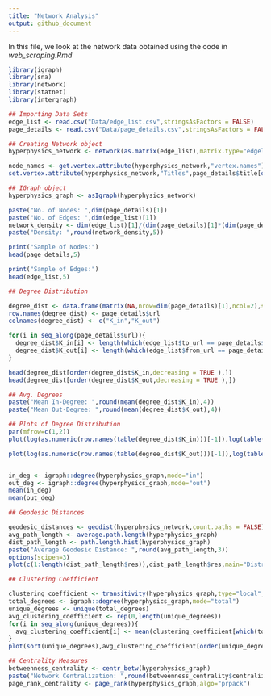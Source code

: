 ```yaml
---
title: "Network Analysis"
output: github_document
---
```


In this file, we look at the network data obtained using the code in *web_scraping.Rmd*

```r
library(igraph)
library(sna)
library(network)
library(statnet)
library(intergraph)
```

```r
## Importing Data Sets
edge_list <- read.csv("Data/edge_list.csv",stringsAsFactors = FALSE)
page_details <- read.csv("Data/page_details.csv",stringsAsFactors = FALSE)
```

```r
## Creating Network object
hyperphysics_network <- network(as.matrix(edge_list),matrix.type="edgelist",directed = TRUE)

node_names <- get.vertex.attribute(hyperphysics_network,"vertex.names") 
set.vertex.attribute(hyperphysics_network,"Titles",page_details$title[order(page_details$url)])

## IGraph object
hyperphysics_graph <- asIgraph(hyperphysics_network)
```


```r
paste("No. of Nodes: ",dim(page_details)[1])
paste("No. of Edges: ",dim(edge_list)[1])
network_density <- dim(edge_list)[1]/(dim(page_details)[1]*(dim(page_details)[1]-1))
paste("Density: ",round(network_density,5))

print("Sample of Nodes:")
head(page_details,5)

print("Sample of Edges:")
head(edge_list,5)

```

```r
## Degree Distribution

degree_dist <- data.frame(matrix(NA,nrow=dim(page_details)[1],ncol=2),stringsAsFactors = FALSE)
row.names(degree_dist) <- page_details$url
colnames(degree_dist) <- c("K_in","K_out")

for(i in seq_along(page_details$url)){
  degree_dist$K_in[i] <- length(which(edge_list$to_url == page_details$url[i]))
  degree_dist$K_out[i] <- length(which(edge_list$from_url == page_details$url[i]))
}

head(degree_dist[order(degree_dist$K_in,decreasing = TRUE ),])
head(degree_dist[order(degree_dist$K_out,decreasing = TRUE ),])

## Avg. Degrees
paste("Mean In-Degree: ",round(mean(degree_dist$K_in),4))
paste("Mean Out-Degree: ",round(mean(degree_dist$K_out),4))

## Plots of Degree Distribution
par(mfrow=c(1,2))
plot(log(as.numeric(row.names(table(degree_dist$K_in)))[-1]),log(table(degree_dist$K_in)[-1]),main="Log-log plot of In-Degree Dist.",xlab="log(In-Degree)",ylab="log(frequency)",type="p",pch=1)

plot(log(as.numeric(row.names(table(degree_dist$K_out)))[-1]),log(table(degree_dist$K_out)[-1]),main="Log-log plot of Out-Degree Dist.",xlab="log(Out-Degree)",ylab="log(frequency)",type="p",pch=8)


in_deg <- igraph::degree(hyperphysics_graph,mode="in")
out_deg <- igraph::degree(hyperphysics_graph,mode="out")
mean(in_deg)
mean(out_deg)

```


```r
## Geodesic Distances

geodesic_distances <- geodist(hyperphysics_network,count.paths = FALSE)
avg_path_length <- average.path.length(hyperphysics_graph)
dist_path_length <- path.length.hist(hyperphysics_graph)
paste("Average Geodesic Distance: ",round(avg_path_length,3))
options(scipen=3)
plot(c(1:length(dist_path_length$res)),dist_path_length$res,main="Distribution of Geodesic Distances",xlab = "Geodesic Path length",ylab="Count",type='o',pch=1)

```

```r
## Clustering Coefficient

clustering_coefficient <- transitivity(hyperphysics_graph,type="local",isolates = "zero")
total_degrees <- igraph::degree(hyperphysics_graph,mode="total")
unique_degrees <- unique(total_degrees)
avg_clustering_coefficient <- rep(0,length(unique_degrees))
for(i in seq_along(unique_degrees)){
  avg_clustering_coefficient[i] <- mean(clustering_coefficient[which(total_degrees == unique_degrees[i])])  
}
plot(sort(unique_degrees),avg_clustering_coefficient[order(unique_degrees)],log="x",type="o",main="Avg. Clustering coefficient vs. Degree",ylab="Clustering Coefficient",xlab="Degree")

```


```r
## Centrality Measures
betweenness_centrality <- centr_betw(hyperphysics_graph)
paste("Network Centralization: ",round(betweenness_centrality$centralization,3))
page_rank_centrality <- page_rank(hyperphysics_graph,algo="prpack")
```

